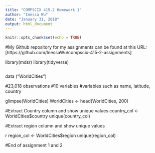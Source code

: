 ```yaml
---
title: "COMPSCIX 415.2 Homework 1"
author: "Inessa Wu"
date: "January 31, 2018"
output: html_document
---
```


```r
knitr::opts_chunk$set(echo = TRUE)
```
#My Github repository for my assignments can be found at this URL: [https://github.com/InessaWu/compscix-415-2-assignments]

library(mdsr)
library(tidyverse)
```r
```

data ("WorldCities")

#23,018 observations
#10 variables
#variables such as name, latitude, country

glimpse(WorldCities)
WorldCities <- head(WorldCities, 200)



#Extract Country column and show unique values
country_col <- WorldCities$country
unique(country_col)

#Extract region column and show unique values

r region_col <- WorldCities$region
unique(region_col)

#End of assignment 1 and 2

